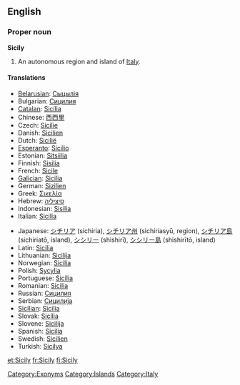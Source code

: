 ==English==
===Proper noun===
{{wikipedia}}
'''Sicily'''

# An autonomous region and island of [[Italy]].

====Translations====
{{top}}
*[[Belarusian]]: [[Сыцылія]]
*Bulgarian: [[Сицилия]]
*[[Catalan]]: [[Sicília]]
*Chinese: [[西西里]]
*Czech: [[Sicílie]] {{f}}
*Danish: [[Sicilien]]
*Dutch: [[Sicilië]] {{n}}
*[[Esperanto]]: [[Sicilio]]
*Estonian: [[Sitsiilia]]
*Finnish: [[Sisilia]]
*French: [[Sicile]] {{f}}
*[[Galician]]: [[Sicilia#Galician|Sicilia]]
*German: [[Sizilien]]
*Greek: [[Σικελία]]
*Hebrew: [[סיציליה]]
*Indonesian: [[Sisilia]]
*Italian: [[Sicilia#Italian|Sicilia]] {{f}}
{{mid}}
*Japanese: [[シチリア]] (sichiria), [[シチリア州]] (sichiriasyū, region), [[シチリア島]] (sichiriatō, island), [[シシリー]] (shishirī), [[シシリー島]] (shishirītō, island)
*Latin: [[Sicilia#Latin|Sicilia]] {{f}}
*Lithuanian: [[Sicilija]]
*Norwegian: [[Sicilia#Norwegian|Sicilia]]
*Polish: [[Sycylia]]
*Portuguese: [[Sicília]]
*Romanian: [[Sicilia]]
*Russian: [[Сицилия]]
*Serbian: [[Сицилија]]
*[[Sicilian]]: [[Sicilia#Sicilian|Sicilia]] {{f}}
*Slovak: [[Sicília]]
*Slovene: [[Sicilija]]
*Spanish: [[Sicilia#Spanish|Sicilia]]
*Swedish: [[Sicilien]]
*Turkish: [[Sicilya]]
{{bottom}}

[[Category:Exonyms]]
[[Category:Islands]]
[[Category:Italy]]

[[et:Sicily]]
[[fr:Sicily]]
[[fi:Sicily]]